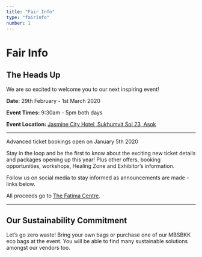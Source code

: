 ```yaml
---
title: "Fair Info"
type: "fairInfo"
number: 1
---
```


# Fair Info

## The Heads Up

We are so excited to welcome you to our next inspiring event!

**Date:** 29th February - 1st March 2020

**Event Times:** 9:30am - 5pm both days

**Event Location:** [Jasmine City Hotel, Sukhumvit Soi 23, Asok](https://goo.gl/maps/jshrHKFmhR8h7ms7A)

---

Advanced ticket bookings open on January 5th 2020

Stay in the loop and be the first to know about the exciting new ticket details and packages opening up this year! Plus other offers, booking opportunities, workshops, Healing Zone and Exhibitor’s information.

Follow us on social media to stay informed as announcements are made - links below.

All proceeds go to [The Fatima Centre](https://goodshepherdbangkok.com/).

---

## Our Sustainability Commitment

Let’s go zero waste! Bring your own bags or purchase one of our MBSBKK eco bags at the event. You will be able to find many sustainable solutions amongst our vendors too.

